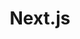 ---
title: Next.js
excerpt: Next.js
github_repo: wesbitty/wesjetpkg/examples/wesjet-starter
open_file: posts/documentation.md
---